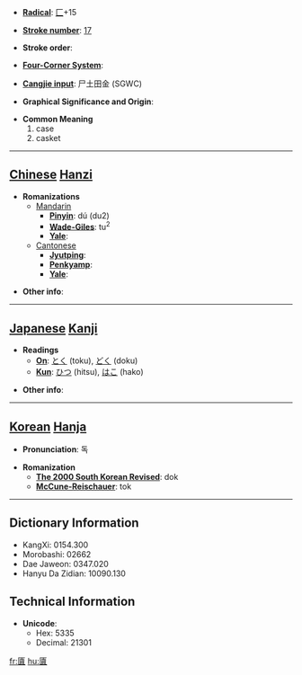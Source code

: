 * '''[[Wiktionary:Chinese radical index| Radical]]''': [[Wiktionary:Chinese radical index 匚|匚]]+15

* '''[[Wiktionary:Chinese total strokes index|Stroke number]]''': [[Wiktionary:Chinese total strokes index 17|17]]

* '''Stroke order''': 

* '''[[Wiktionary:Chinese four corner index|Four-Corner System]]''': 

* '''[[Wiktionary:Chinese Cangjie index|Cangjie input]]''': 尸土田金 (SGWC)

* '''Graphical Significance and Origin''': 

* '''Common Meaning'''
*#case
*# casket


----

== [[Chinese]] [[Hanzi]] ==

* '''Romanizations'''
** [[Mandarin]]
*** '''[[Pinyin]]''': dú (du2)
*** '''[[Wade-Giles]]''': tu<sup>2</sup>
*** '''[[Yale]]''': 
**[[Cantonese]]
***'''[[Jyutping]]''':
***'''[[Penkyamp]]''': 
***'''[[Yale]]''': 

* '''Other info''': 

----

== [[Japanese]] [[Kanji]] ==

* '''Readings'''
** '''[[On]]''': [[とく]] (toku), [[どく]] (doku)
** '''[[Kun]]''': [[ひつ]] (hitsu), [[はこ]] (hako)

* '''Other info''':  

----

== [[Korean]] [[Hanja]] ==

* '''Pronunciation''': 독

* '''Romanization'''
** '''[[The 2000 South Korean Revised Romanization|The 2000 South Korean Revised]]''': dok
** '''[[McCune-Reischauer]]''': tok

----

== Dictionary Information ==

* KangXi: 0154.300
* Morobashi: 02662
* Dae Jaweon: 0347.020
* Hanyu Da Zidian: 10090.130

== Technical Information ==

* '''Unicode''':
** Hex: 5335
** Decimal: 21301

[[fr:匵]]
[[hu:匵]]